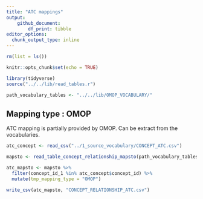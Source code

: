 ```yaml
---
title: "ATC mappings"
output: 
    github_document:
        df_print: tibble
editor_options: 
  chunk_output_type: inline
---
```


```r
rm(list = ls())

knitr::opts_chunk$set(echo = TRUE)

library(tidyverse)
source("../../lib/read_tables.r")

path_vocabulary_tables <- "../../lib/OMOP_VOCABULARY/"

```

## Mapping type : OMOP 
ATC mapping is partially provided by OMOP. Can be extract from the vocabularies. 

```r

atc_concept <- read_csv("../1_source_vocabulary/CONCEPT_ATC.csv")

mapsto <- read_table_concept_relationship_mapsto(path_vocabulary_tables)

atc_mapsto <- mapsto %>% 
  filter(concept_id_1 %in% atc_concept$concept_id) %>% 
  mutate(tmp_mapping_type = "OMOP")

```


```r
write_csv(atc_mapsto, "CONCEPT_RELATIONSHIP_ATC.csv")
```


